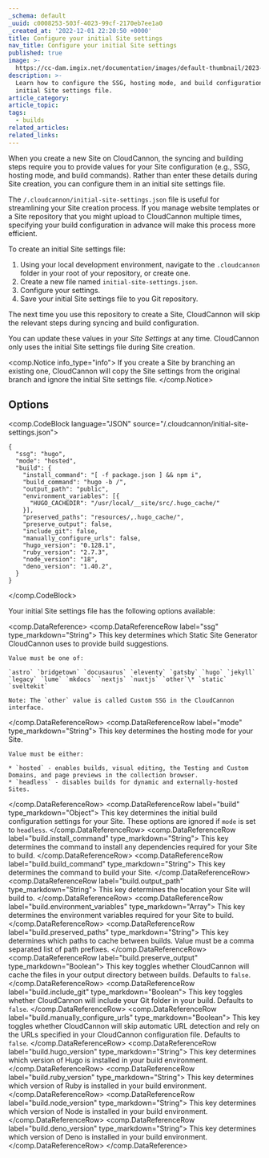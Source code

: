 ```yaml
---
_schema: default
_uuid: c0008253-503f-4023-99cf-2170eb7ee1a0
_created_at: '2022-12-01 22:20:50 +0000'
title: Configure your initial Site settings
nav_title: Configure your initial Site settings
published: true
image: >-
  https://cc-dam.imgix.net/documentation/images/default-thumbnail/2023-Q4/CloudCannon-Documentation-Thumbnail.png
description: >-
  Learn how to configure the SSG, hosting mode, and build configuration in an
  initial Site settings file.
article_category:
article_topic:
tags:
  - builds
related_articles:
related_links:
---
```

When you create a new Site on CloudCannon, the syncing and building steps require you to provide values for your Site configuration (e.g., SSG, hosting mode, and build commands). Rather than enter these details during Site creation, you can configure them in an initial site settings file.

The `/.cloudcannon/initial-site-settings.json` file is useful for streamlining your Site creation process. If you manage website templates or a Site repository that you might upload to CloudCannon multiple times, specifying your build configuration in advance will make this process more efficient.

To create an initial Site settings file:

1. Using your local development environment, navigate to the `.cloudcannon` folder in your root of your repository, or create one.
2. Create a new file named `initial-site-settings.json`.
3. Configure your settings.
4. Save your initial Site settings file to you Git repository.

The next time you use this repository to create a Site, CloudCannon will skip the relevant steps during syncing and build configuration.

You can update these values in your *Site Settings* at any time. CloudCannon only uses the initial Site settings file during Site creation.

<comp.Notice info_type="info">
  If you create a Site by branching an existing one, CloudCannon will copy the Site settings from the original branch and ignore the initial Site settings file.
</comp.Notice>

## Options

<comp.CodeBlock language="JSON" source="/.cloudcannon/initial-site-settings.json">
``````````
{
  "ssg": "hugo",
  "mode": "hosted",
  "build": {
    "install_command": "[ -f package.json ] && npm i",
    "build_command": "hugo -b /",
    "output_path": "public",
    "environment_variables": [{
      "HUGO_CACHEDIR": "/usr/local/__site/src/.hugo_cache/"
    }],
    "preserved_paths": "resources/,.hugo_cache/",
    "preserve_output": false,
    "include_git": false,
    "manually_configure_urls": false,
    "hugo_version": "0.128.1",
    "ruby_version": "2.7.3",
    "node_version": "18",
    "deno_version": "1.40.2",
  }
}
``````````
</comp.CodeBlock>

Your initial Site settings file has the following options available:

<comp.DataReference>
  <comp.DataReferenceRow label="ssg" type_markdown="String">
    This key determines which Static Site Generator CloudCannon uses to provide build suggestions.

    Value must be one of:

    `astro` `bridgetown` `docusaurus` `eleventy` `gatsby` `hugo` `jekyll` `legacy` `lume` `mkdocs` `nextjs` `nuxtjs` `other`\* `static` `sveltekit`

    Note: The `other` value is called Custom SSG in the CloudCannon interface.
  </comp.DataReferenceRow>
  <comp.DataReferenceRow label="mode" type_markdown="String">
    This key determines the hosting mode for your Site.

    Value must be either:

    * `hosted` - enables builds, visual editing, the Testing and Custom Domains, and page previews in the collection browser.
    * `headless` - disables builds for dynamic and externally-hosted Sites.
  </comp.DataReferenceRow>
  <comp.DataReferenceRow label="build" type_markdown="Object">
    This key determines the initial build configuration settings for your Site. These options are ignored if `mode` is set to `headless`.
  </comp.DataReferenceRow>
  <comp.DataReferenceRow label="build.install_command" type_markdown="String">
    This key determines the command to install any dependencies required for your Site to build.
  </comp.DataReferenceRow>
  <comp.DataReferenceRow label="build.build_command" type_markdown="String">
    This key determines the command to build your Site.
  </comp.DataReferenceRow>
  <comp.DataReferenceRow label="build.output_path" type_markdown="String">
    This key determines the location your Site will build to.
  </comp.DataReferenceRow>
  <comp.DataReferenceRow label="build.environment_variables" type_markdown="Array">
    This key determines the environment variables required for your Site to build.
  </comp.DataReferenceRow>
  <comp.DataReferenceRow label="build.preserved_paths" type_markdown="String">
    This key determines which paths to cache between builds. Value must be a comma separated list of path prefixes.
  </comp.DataReferenceRow>
  <comp.DataReferenceRow label="build.preserve_output" type_markdown="Boolean">
    This key toggles whether CloudCannon will cache the files in your output directory between builds. Defaults to `false`.
  </comp.DataReferenceRow>
  <comp.DataReferenceRow label="build.include_git" type_markdown="Boolean">
    This key toggles whether CloudCannon will include your Git folder in your build. Defaults to `false`.
  </comp.DataReferenceRow>
  <comp.DataReferenceRow label="build.manually_configure_urls" type_markdown="Boolean">
    This key toggles whether CloudCannon will skip automatic URL detection and rely on the URLs specified in your CloudCannon configuration file. Defaults to `false`.
  </comp.DataReferenceRow>
  <comp.DataReferenceRow label="build.hugo_version" type_markdown="String">
    This key determines which version of Hugo is installed in your build environment.
  </comp.DataReferenceRow>
  <comp.DataReferenceRow label="build.ruby_version" type_markdown="String">
    This key determines which version of Ruby is installed in your build environment.
  </comp.DataReferenceRow>
  <comp.DataReferenceRow label="build.node_version" type_markdown="String">
    This key determines which version of Node is installed in your build environment.
  </comp.DataReferenceRow>
  <comp.DataReferenceRow label="build.deno_version" type_markdown="String">
    This key determines which version of Deno is installed in your build environment.
  </comp.DataReferenceRow>
</comp.DataReference>
